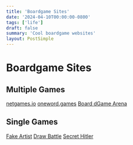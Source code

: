 ```yaml
---
title: 'Boardgame Sites'
date: '2024-04-10T00:00:00-0800'
tags: ['life']
draft: false
summary: 'Cool boardgame websites'
layout: PostSimple
---
```


# Boardgame Sites

## Multiple Games
[netgames.io](https://netgames.io/)
[oneword.games](https://oneword.games/)
[Board dGame Arena](https://boardgamearena.com/)

## Single Games
[Fake Artist](https://fake-artist-online.games.asta.uni-goettingen.de/)
[Draw Battle](https://drawbattle.io/)
[Secret Hitler](https://secrethitler.io/)